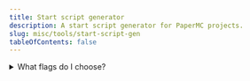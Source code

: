 ```yaml
---
title: Start script generator
description: A start script generator for PaperMC projects.
slug: misc/tools/start-script-gen
tableOfContents: false
---
```



<details>
  <summary>What flags do I choose?</summary>
  If you're running on a modern JVM, i.e. 17, 21 or higher, try with no flags first.
  Modern JVMs are very good at handling various applications with default GC settings.

  If you have GC problems or are running an older version of Minecraft/an older version of Java,
  try [Aikar's flags](/paper/aikars-flags), which are optimized specifically for Minecraft.

  If you're generating a script for starting [Velocity](https://papermc.io/software/velocity), choose "Velocity".
</details>

<br />

<StartScriptGenerator client:only />
